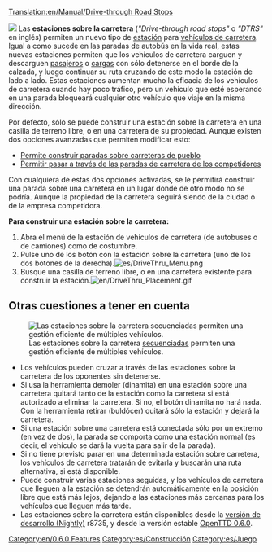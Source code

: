 [[Translation:en/Manual/Drive-through Road Stops]]


[[File:en/DriveThru Bus Stops.gif|left|]]
Las '''estaciones sobre la carretera''' (''"Drive-through road stops"'' o ''"DTRS"'' en inglés) permiten un nuevo tipo de [[es/Manual/Estaciones|estación]] para [[es/Manual/Vehículos de carretera|vehículos de carretera]].
Igual a como sucede en las paradas de autobús en la vida real, estas nuevas estaciones permiten que los vehículos de carretera carguen y descarguen [[es/Manual/Base Set/Cargos/Pasajeros|pasajeros]] o [[es/Manual/Carga|cargas]] con sólo detenerse en el borde de la calzada, y luego continuar su ruta cruzando de este modo la estación de lado a lado.
Estas estaciones aumentan mucho la eficacia de los vehículos de carretera cuando hay poco tráfico, pero un vehículo que esté esperando en una parada bloqueará cualquier otro vehículo que viaje en la misma dirección.

Por defecto, sólo se puede construir una estación sobre la carretera en una casilla de terreno libre, o en una carretera de su propiedad. Aunque existen dos opciones avanzadas que permiten modificar esto:
*[[es/Archive/Manual/Settings/Opciones avanzadas/Estaciones#permite-construir-paradas-sobre-carreteras-de-pueblo|Permite construir paradas sobre carreteras de pueblo]]
*[[es/Archive/Manual/Settings/Opciones avanzadas/Estaciones#permitir-pasar-a-traves-de-las-paradas-de-carretera-de-los-competidores|Permitir pasar a través de las paradas de carretera de los competidores]]

Con cualquiera de estas dos opciones activadas, se le permitirá construir una parada sobre una carretera en un lugar donde de otro modo no se podría. Aunque la propiedad de la carretera seguirá siendo de la ciudad o de la empresa competidora.

'''Para construir una estación sobre la carretera:'''
#Abra el menú de la estación de vehículos de carretera (de autobuses o de camiones) como de costumbre.
#Pulse uno de los botón con la estación sobre la carretera (uno de los dos botones de la derecha).[[File:es/DriveThru Menu.png|none]]
#Busque una casilla de terreno libre, o en una carretera existente para construir la estación.[[File:en/DriveThru Placement.gif|none]]

==Otras cuestiones a tener en cuenta==
[[File:en/DriveThru Multiple.gif|frame|Las estaciones sobre la carretera [[es/Manual/Estaciones para vehículos de carretera#multi-estaciones|secuenciadas]] permiten una gestión eficiente de múltiples vehículos.]]
*Los vehículos pueden cruzar a través de las estaciones sobre la carretera de los oponentes sin detenerse.
*Si usa la herramienta demoler (dinamita) en una estación sobre una carretera quitará tanto de la estación como la carretera si está autorizado a eliminar la carretera. Si no, el botón dinamita no hará nada. Con la herramienta retirar (buldócer) quitará sólo la estación y dejará la carretera.
*Si una estación sobre una carretera está conectada sólo por un extremo (en vez de dos), la parada se comporta como una estación normal (es decir, el vehículo se dará la vuelta para salir de la parada).
*Si no tiene previsto parar en una determinada estación sobre carretera, los vehículos de carretera tratarán de evitarla y buscarán una ruta alternativa, si está disponible.
*Puede construir varias estaciones seguidas, y los vehículos de carretera que lleguen a la estación se detendrán automáticamente en la posición libre que está más lejos, dejando a las estaciones más cercanas para los vehículos que lleguen más tarde.
*Las estaciones sobre la carretera están disponibles desde la [[es/Archive/Community/Versión de desarrollo|versión de desarrollo (Nightly)]] r8735, y desde la versión estable [[es/OpenTTD 0.6.0|OpenTTD 0.6.0]].

[[Category:en/0.6.0 Features]]
[[Category:es/Construcción]]
[[Category:es/Juego]]
